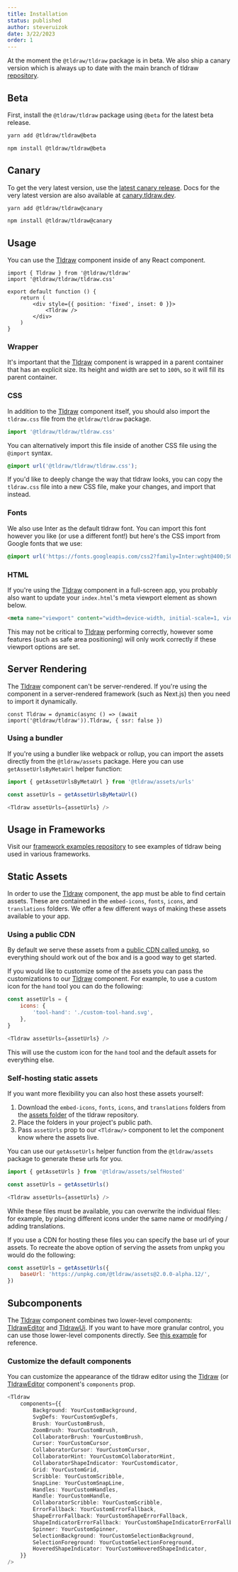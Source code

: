 ```yaml
---
title: Installation
status: published
author: steveruizok
date: 3/22/2023
order: 1
---
```


At the moment the `@tldraw/tldraw` package is in beta. We also ship a canary version which is always up to date with the main branch of tldraw [repository](https://github.com/tldraw/tldraw).

## Beta

First, install the `@tldraw/tldraw` package using `@beta` for the latest beta release.

```bash
yarn add @tldraw/tldraw@beta
```

```bash
npm install @tldraw/tldraw@beta
```

## Canary

To get the very latest version, use the [latest canary release](https://www.npmjs.com/package/@tldraw/tldraw?activeTab=versions). Docs for the very latest version are also available at [canary.tldraw.dev](https://canary.tldraw.dev).

```bash
yarn add @tldraw/tldraw@canary
```

```bash
npm install @tldraw/tldraw@canary
```

## Usage

You can use the [Tldraw](?) component inside of any React component.

```tsx
import { Tldraw } from '@tldraw/tldraw'
import '@tldraw/tldraw/tldraw.css'

export default function () {
	return (
		<div style={{ position: 'fixed', inset: 0 }}>
			<Tldraw />
		</div>
	)
}
```

### Wrapper

It's important that the [Tldraw](?) component is wrapped in a parent container that has an explicit size. Its height and width are set to `100%`, so it will fill its parent container.

### CSS

In addition to the [Tldraw](?) component itself, you should also import the `tldraw.css` file from the `@tldraw/tldraw` package.

```ts
import '@tldraw/tldraw/tldraw.css'
```

You can alternatively import this file inside of another CSS file using the `@import` syntax.

```css
@import url('@tldraw/tldraw/tldraw.css');
```

If you'd like to deeply change the way that tldraw looks, you can copy the `tldraw.css` file into a new CSS file, make your changes, and import that instead.

### Fonts

We also use Inter as the default tldraw font. You can import this font however you like (or use a different font!) but here's the CSS import from Google fonts that we use:

```css
@import url('https://fonts.googleapis.com/css2?family=Inter:wght@400;500;700&display=swap');
```

### HTML

If you're using the [Tldraw](?) component in a full-screen app, you probably also want to update your `index.html`'s meta viewport element as shown below.

```html
<meta name="viewport" content="width=device-width, initial-scale=1, viewport-fit=cover" />
```

This may not be critical to [Tldraw](?) performing correctly, however some features (such as safe area positioning) will only work correctly if these viewport options are set.

## Server Rendering

The [Tldraw](?) component can't be server-rendered. If you're using the component in a server-rendered framework (such as Next.js) then you need to import it dynamically.

```tsx
const Tldraw = dynamic(async () => (await import('@tldraw/tldraw')).Tldraw, { ssr: false })
```

### Using a bundler

If you're using a bundler like webpack or rollup, you can import the assets directly from the `@tldraw/assets` package. Here you can use `getAssetUrlsByMetaUrl` helper function:

```javascript
import { getAssetUrlsByMetaUrl } from '@tldraw/assets/urls'

const assetUrls = getAssetUrlsByMetaUrl()

<Tldraw assetUrls={assetUrls} />
```

## Usage in Frameworks

Visit our [framework examples repository](https://github.com/tldraw/examples) to see examples of tldraw being used in various frameworks.

## Static Assets

In order to use the [Tldraw](?) component, the app must be able to find certain assets. These are contained in the `embed-icons`, `fonts`, `icons`, and `translations` folders. We offer a few different ways of making these assets available to your app.

### Using a public CDN

By default we serve these assets from a [public CDN called unpkg](https://unpkg.com/browse/@tldraw/assets@2.0.0-alpha.12/), so everything should work out of the box and is a good way to get started.

If you would like to customize some of the assets you can pass the customizations to our [Tldraw](?) component. For example, to use a custom icon for the `hand` tool you can do the following:

```javascript
const assetUrls = {
    icons: {
        'tool-hand': './custom-tool-hand.svg',
    },
}

<Tldraw assetUrls={assetUrls} />
```

This will use the custom icon for the `hand` tool and the default assets for everything else.

### Self-hosting static assets

If you want more flexibility you can also host these assets yourself:

1. Download the `embed-icons`, `fonts`, `icons`, and `translations` folders from the [assets folder](https://github.com/tldraw/tldraw/tree/main/assets) of the tldraw repository.
2. Place the folders in your project's public path.
3. Pass `assetUrls` prop to our `<Tldraw/>` component to let the component know where the assets live.

You can use our `getAssetUrls` helper function from the `@tldraw/assets` package to generate these urls for you.

```javascript
import { getAssetUrls } from '@tldraw/assets/selfHosted'

const assetUrls = getAssetUrls()

<Tldraw assetUrls={assetUrls} />
```

While these files must be available, you can overwrite the individual files: for example, by placing different icons under the same name or modifying / adding translations.

If you use a CDN for hosting these files you can specify the base url of your assets. To recreate the above option of serving the assets from unpkg you would do the following:

```javascript
const assetUrls = getAssetUrls({
	baseUrl: 'https://unpkg.com/@tldraw/assets@2.0.0-alpha.12/',
})
```

## Subcomponents

The [Tldraw](?) component combines two lower-level components: [TldrawEditor](?) and [TldrawUi](?). If you want to have more granular control, you can use those lower-level components directly. See [this example](https://github.com/tldraw/tldraw/blob/main/apps/examples/src/examples/ExplodedExample.tsx) for reference.

### Customize the default components

You can customize the appearance of the tldraw editor using the [Tldraw](?) (or [TldrawEditor](?) component's `components` prop.

```ts
<Tldraw
	components={{
		Background: YourCustomBackground,
		SvgDefs: YourCustomSvgDefs,
		Brush: YourCustomBrush,
		ZoomBrush: YourCustomBrush,
		CollaboratorBrush: YourCustomBrush,
		Cursor: YourCustomCursor,
		CollaboratorCursor: YourCustomCursor,
		CollaboratorHint: YourCustomCollaboratorHint,
		CollaboratorShapeIndicator: YourCustomdicator,
		Grid: YourCustomGrid,
		Scribble: YourCustomScribble,
		SnapLine: YourCustomSnapLine,
		Handles: YourCustomHandles,
		Handle: YourCustomHandle,
		CollaboratorScribble: YourCustomScribble,
		ErrorFallback: YourCustomErrorFallback,
		ShapeErrorFallback: YourCustomShapeErrorFallback,
		ShapeIndicatorErrorFallback: YourCustomShapeIndicatorErrorFallback,
		Spinner: YourCustomSpinner,
		SelectionBackground: YourCustomSelectionBackground,
		SelectionForeground: YourCustomSelectionForeground,
		HoveredShapeIndicator: YourCustomHoveredShapeIndicator,
	}}
/>
```
